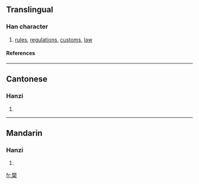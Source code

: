 {{see|椝}}

==Translingual==
===Han character===
{{Han char|rn=75|rad=木|as=11|sn=15|four=5690<sub>4</sub>|canj=手山木 (QUD)}}
# [[rules]], [[regulations]], [[customs]], [[law]]
====References====
{{Han ref|kx=0548.120|dkj=15391|dj=0935.290|hdz=21272.070|uh=69FC|ud=27132|bh=E5E4|bd=58852}}

----
==Cantonese==
===Hanzi===
{{yue-hanzi|jyut=|y=kwai1}}
# {{defn|Cantonese}}

----
==Mandarin==
===Hanzi===
{{cmn-hanzi|pin=[[guī]] ([[gui1]])|wg=kuei<sup>1</sup>}}
# {{defn|Mandarin}}

[[fr:槼]]